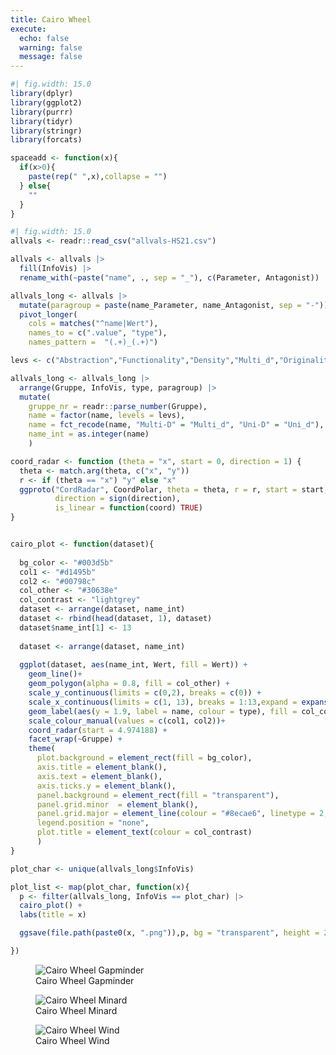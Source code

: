 ```yaml
---
title: Cairo Wheel
execute: 
  echo: false
  warning: false
  message: false
---
```



```r
#| fig.width: 15.0
library(dplyr)
library(ggplot2)
library(purrr)
library(tidyr)
library(stringr)
library(forcats)

spaceadd <- function(x){
  if(x>0){
    paste(rep(" ",x),collapse = "")
  } else{
    ""
  }
}
```

```r
#| fig.width: 15.0
allvals <- readr::read_csv("allvals-HS21.csv")

allvals <- allvals |>
  fill(InfoVis) |>
  rename_with(~paste("name", ., sep = "_"), c(Parameter, Antagonist))

allvals_long <- allvals |>
  mutate(paragroup = paste(name_Parameter, name_Antagonist, sep = "-")) |>
  pivot_longer(
    cols = matches("^name|Wert"),
    names_to = c(".value", "type"), 
    names_pattern =  "(.+)_(.+)")

levs <- c("Abstraction","Functionality","Density","Multi_d","Originality","Novelty","Figuration","Decoration","Lightness","Uni_d","Familiarity","Redundancy")

allvals_long <- allvals_long |>
  arrange(Gruppe, InfoVis, type, paragroup) |>
  mutate(
    gruppe_nr = readr::parse_number(Gruppe),
    name = factor(name, levels = levs),
    name = fct_recode(name, "Multi-D" = "Multi_d", "Uni-D" = "Uni_d"),
    name_int = as.integer(name)
    )
```

```r

coord_radar <- function (theta = "x", start = 0, direction = 1) {
  theta <- match.arg(theta, c("x", "y"))
  r <- if (theta == "x") "y" else "x"
  ggproto("CordRadar", CoordPolar, theta = theta, r = r, start = start, 
          direction = sign(direction),
          is_linear = function(coord) TRUE)
}


cairo_plot <- function(dataset){
  
  bg_color <- "#003d5b"
  col1 <- "#d1495b"
  col2 <- "#00798c"
  col_other <- "#30638e"
  col_contrast <- "lightgrey"
  dataset <- arrange(dataset, name_int)
  dataset <- rbind(head(dataset, 1), dataset)
  dataset$name_int[1] <- 13
  
  dataset <- arrange(dataset, name_int)
  
  ggplot(dataset, aes(name_int, Wert, fill = Wert)) +
    geom_line()+
    geom_polygon(alpha = 0.8, fill = col_other) +
    scale_y_continuous(limits = c(0,2), breaks = c(0)) +
    scale_x_continuous(limits = c(1, 13), breaks = 1:13,expand = expansion()) +
    geom_label(aes(y = 1.9, label = name, colour = type), fill = col_contrast)  +
    scale_colour_manual(values = c(col1, col2))+
    coord_radar(start = 4.974188) +
    facet_wrap(~Gruppe) +
    theme(
      plot.background = element_rect(fill = bg_color),
      axis.title = element_blank(),
      axis.text = element_blank(),
      axis.ticks.y = element_blank(),
      panel.background = element_rect(fill = "transparent"),
      panel.grid.minor  = element_blank(),
      panel.grid.major = element_line(colour = "#8ecae6", linetype = 2,),
      legend.position = "none",
      plot.title = element_text(colour = col_contrast)
      )
}
```

```r
plot_char <- unique(allvals_long$InfoVis)

plot_list <- map(plot_char, function(x){
  p <- filter(allvals_long, InfoVis == plot_char) |>
  cairo_plot() +
  labs(title = x)

  ggsave(file.path(paste0(x, ".png")),p, bg = "transparent", height = 20, width = 27, units = "cm")

})

```

![Cairo Wheel Gapminder](GapMinder.png){#fig-gapminder}

![Cairo Wheel Minard](Minard.png){#fig-mindard}

![Cairo Wheel Wind](Wind.png){#fig-wind}
